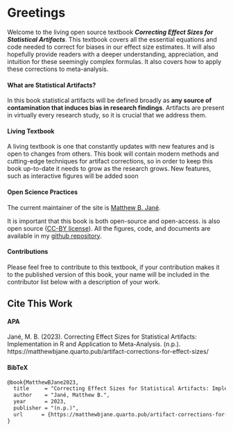 
# Greetings

Welcome to the living open source textbook ***Correcting Effect Sizes for Statistical Artifacts***. This textbook covers all the essential equations and code needed to correct for biases in our effect size estimates. It will also hopefully provide readers with a deeper understanding, appreciation, and intuition for these seemingly complex formulas. It also covers how to apply these corrections to meta-analysis.

#### What are Statistical Artifacts? {.unnumbered}

In this book statistical artifacts will be defined broadly as **any source of contamination that induces bias in research findings**. Artifacts are present in virtually every research study, so it is crucial that we address them.

#### Living Textbook {.unnumbered}

A living textbook is one that constantly updates with new features and is open to changes from others. This book will contain modern methods and cutting-edge techniques for artifact corrections, so in order to keep this book up-to-date it needs to grow as the research grows. New features, such as interactive figures will be added soon

#### Open Science Practices {.unnumbered}

The current maintainer of the site is [Matthew B. Jané](https://matthewbjane.com).

It is important that this book is both open-source and open-access. is also open source ([CC-BY license](LICENSE)). All the figures, code, and documents are available in my [github repository](https://github.com/MatthewBJane/artifact-corrections-for-effect-sizes/).

#### Contributions {.unnumbered}

Please feel free to contribute to this textbook, if your contribution makes it to the published version of this book, your name will be included in the contributor list below with a description of your work.

## Cite This Work {.unnumbered}

#### APA {.unnumbered}

Jané, M. B. (2023). Correcting Effect Sizes for Statistical Artifacts: Implementation in R and Application to Meta-Analysis. (n.p.). https://matthewbjane.quarto.pub/artifact-corrections-for-effect-sizes/

#### BibTeX {.unnumbered}

``` default
@book{MatthewBJane2023,
  title     = "Correcting Effect Sizes for Statistical Artifacts: Implementation in R and Application to Meta-Analysis",
  author    = "Jané, Matthew B.",
  year      = 2023,
  publisher = "(n.p.)",
  url      = {https://matthewbjane.quarto.pub/artifact-corrections-for-effect-sizes/}
}
```
